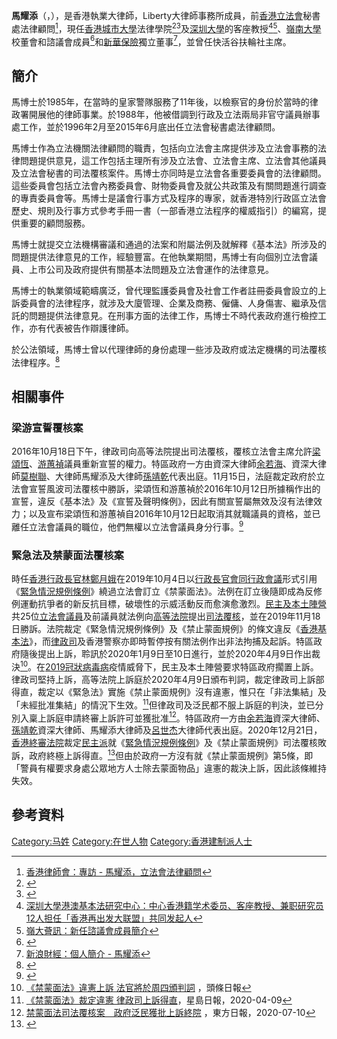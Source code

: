 {{Infobox_Officeholder
| honorific-prefix = [[教授|Professor]]
| name = 馬耀添
| native_name = Jimmy Ma Yiu-tim
| native_name_lang = en
| honorific-suffix = [[銀紫荊星章|SBS]] [[太平紳士|JP]] [[教授|教授]]
| nationality = {{CHN-HKG}}
| sex = 男
| death_date  =
| death_place =
| spouse      = 
| offspring   = 
| profession  = 香港執業大律師（1985－）<br/>[[美國|美國]][[加利福尼亞州|加利福尼亞州]]認許律師（1991－）<br/>香港董事學會資深會員（2008－）<br/>香港調解資歷評審協會有限公司認可綜合調解員（2013－）<br/>香港仲裁司學會的資深會員（2018－）
| educate = * [[香港大學|香港大學]]法學士（1981）
* [[香港大學|香港大學]]法學專業證書（1982）
* [[倫敦大學學院|倫敦大學學院]]法學碩士（商業及公司法）（1988）
* [[北京大學|北京大學]]法學士（1996）
* [[北京大學|北京大學]]法學博士（2006）
| religion = 
}}

'''馬耀添'''{{SBS}}{{JP}}（{{lang-en|Jimmy Ma Yiu-tim}}，{{bd|1954年|10月|catIdx=Ma馬}}），是香港執業大律師，Liberty大律師事務所成員，前[[香港立法會|香港立法會]]秘書處法律顧問<ref>[http://www.hk-lawyer.org/tc/content/%E5%B0%88-%E8%A8%AA%EF%BC%9A%E9%A6%AC%E8%80%80%E6%B7%BB%EF%BC%8C%E7%AB%8B%E6%B3%95%E6%9C%83%E6%B3%95%E5%BE%8B%E9%A1%A7%E5%95%8F  香港律師會：專訪 - 馬耀添，立法會法律顧問]</ref>，現任[[香港城市大學|香港城市大學]]法律學院<ref>{{Cite web |url=https://www.cityu.edu.hk/slw/people/adjunct.html |title=香港城市大學法律學院：Adjunct Professors |access-date=2021-01-14 |archive-date=2020-11-28 |archive-url=https://web.archive.org/web/20201128000704/http://www.cityu.edu.hk/slw/people/adjunct.html |dead-url=no }}</ref><ref>{{Cite web |url=https://www.cityu.edu.hk/slw/lib/doc/web_story/20200619_reappointment_cn.pdf |title=香港城市大學法律學院：姚定國先生、梁永強先生、馬耀添博士、麥嘉豪先生及陶榮博士連任特約教授 |access-date=2021-01-14 |archive-date=2021-01-25 |archive-url=https://web.archive.org/web/20210125213408/http://www.cityu.edu.hk/slw/lib/doc/web_story/20200619_reappointment_cn.pdf |dead-url=no }}</ref>及[[深圳大學|深圳大學]]的客座教授<ref>[http://cbl.szu.edu.cn/info/1009/1030.htm  深圳大學港澳基本法研究中心：中心香港籍学术委员、客座教授、兼职研究员12人担任「香港再出发大联盟」共同发起人]</ref><ref>[https://www.ln.edu.hk/cht/chronicle/50/introduction-of-new-court-members  嶺大薈訊：新任諮議會成員簡介]</ref>、[[嶺南大學_(香港)|嶺南大學]]校董會和諮議會成員<ref>{{Cite web |url=https://www.ln.edu.hk/cht/chronicle/50/appointments-of-council-and-court-members/ |title=嶺大薈訊：校董會及諮議會成員的委任 |access-date=2021-01-14 |archive-date=2021-02-26 |archive-url=https://web.archive.org/web/20210226193734/https://ln.edu.hk/cht/chronicle/50/appointments-of-council-and-court-members |dead-url=no }}</ref>和[[新華保險|新華保險]]獨立董事<ref>[https://vip.stock.finance.sina.com.cn/corp/view/vCI_CorpManagerInfo.php?stockid=601336&Pcode=30600777&Name=%C2%ED%D2%AB%CC%ED  新浪財經：個人簡介 - 馬耀添]</ref>，並曾任快活谷扶輪社主席。

==簡介==
馬博士於1985年，在當時的皇家警隊服務了11年後，以檢察官的身份於當時的律政署開展他的律師事業。於1988年，他被借調到行政及立法兩局非官守議員辦事處工作，並於1996年2月至2015年6月底出任立法會秘書處法律顧問。

馬博士作為立法機關法律顧問的職責，包括向立法會主席提供涉及立法會事務的法律問題提供意見，這工作包括主理所有涉及立法會、立法會主席、立法會其他議員及立法會秘書的司法覆核案件。馬博士亦同時是立法會各重要委員會的法律顧問。這些委員會包括立法會內務委員會、財物委員會及就公共政策及有關問題進行調查的專責委員會等。馬博士是議會行事方式及程序的專家，就香港特別行政區立法會歷史、規則及行事方式參考手冊一書（一部香港立法程序的權威指引）的編寫，提供重要的顧問服務。

馬博士就提交立法機構審議和通過的法案和附屬法例及就解釋《基本法》所涉及的問題提供法律意見的工作，經驗豐富。在他執業期間，馬博士有向個別立法會議員、上市公司及政府提供有關基本法問題及立法會運作的法律意見。

馬博士的執業領域範疇廣泛，曾代理監護委員會及社會工作者註冊委員會設立的上訴委員會的法律程序，就涉及大廈管理、企業及商務、僱傭、人身傷害、繼承及信託的問題提供法律意見。在刑事方面的法律工作，馬博士不時代表政府進行檢控工作，亦有代表被告作辯護律師。

於公法領域，馬博士曾以代理律師的身份處理一些涉及政府或法定機構的司法覆核法律程序。<ref>{{Cite web |url=http://libertychambers.com/zh-hant/members/jimmy-ma/ |title=Liberty大律師事務所：馬耀添 大律師 |access-date=2021-01-14 |archive-date=2021-01-21 |archive-url=https://web.archive.org/web/20210121135922/http://libertychambers.com/zh-hant/members/jimmy-ma/ |dead-url=no }}</ref>

==相關事件==
===梁游宣誓覆核案===
2016年10月18日下午，律政司向高等法院提出司法覆核，覆核立法會主席允許[[梁頌恆|梁頌恆]]、[[游蕙禎|游蕙禎]]議員重新宣誓的權力。特區政府一方由資深大律師[[余若海|余若海]]、資深大律師[[莫樹聯|莫樹聯]]、大律師馬耀添及大律師[[孫靖乾|孫靖乾]]代表出庭。11月15日，法庭裁定政府於立法會宣誓風波司法覆核中勝訴，梁頌恆和游蕙禎於2016年10月12日所據稱作出的宣誓，違反《基本法》及《宣誓及聲明條例》，因此有關宣誓屬無效及沒有法律效力；以及宣布梁頌恆和游蕙禎自2016年10月12日起取消其就職議員的資格，並已離任立法會議員的職位，他們無權以立法會議員身分行事。<ref>{{Cite web |url=https://news.mingpao.com/ins/%E6%B8%AF%E8%81%9E/article/20161115/s00001/1479199438071/%E3%80%90%E6%A2%81%E6%B8%B8%E6%95%97%E8%A8%B4%E3%80%91%E6%B3%95%E9%99%A2%E5%88%A4%E8%BE%AD%E6%91%98%E8%A6%81 |title=明報：【梁游敗訴】法院判辭摘要 |access-date=2021-01-14 |archive-date=2021-01-16 |archive-url=https://web.archive.org/web/20210116125812/https://news.mingpao.com/ins/%E6%B8%AF%E8%81%9E/article/20161115/s00001/1479199438071/%E3%80%90%E6%A2%81%E6%B8%B8%E6%95%97%E8%A8%B4%E3%80%91%E6%B3%95%E9%99%A2%E5%88%A4%E8%BE%AD%E6%91%98%E8%A6%81 |dead-url=no }}</ref>

===緊急法及禁蒙面法覆核案===
時任[[香港特別行政區行政長官|香港行政長官]][[林鄭月娥|林鄭月娥]]在2019年10月4日以[[行政長官會同行政會議|行政長官會同行政會議]]形式引用《[[緊急情況規例條例|緊急情況規例條例]]》繞過立法會訂立《禁蒙面法》。法例在訂立後隨即成為反修例運動抗爭者的新反抗目標，破壞性的示威活動反而愈演愈激烈。[[非建制派|民主及本土陣營]]共25位[[香港立法會議員列表|立法會議員]]及前議員就法例向[[香港高等法院|高等法院]]提出[[司法覆核|司法覆核]]，並在2019年11月18日勝訴。法院裁定《緊急情況規例條例》及《禁止蒙面規例》的條文違反《[[中華人民共和國香港特別行政區基本法|香港基本法]]》，而[[律政司_(香港)|律政司]]及香港警察亦即時暫停按有關法例作出非法拘捕及起訴。特區政府隨後提出上訴，聆訊於2020年1月9日至10日進行，並於2020年4月9日作出裁決<ref>[https://hd.stheadline.com/news/realtime/hk/1741374/%E5%8D%B3%E6%99%82-%E6%B8%AF%E8%81%9E-%E7%A6%81%E8%92%99%E9%9D%A2%E6%B3%95-%E9%81%95%E6%86%B2%E4%B8%8A%E8%A8%B4-%E6%B3%95%E5%AE%98%E5%B0%87%E6%96%BC%E5%91%A8%E5%9B%9B%E9%A0%92%E5%88%A4%E8%A9%9E 《禁蒙面法》違憲上訴 法官將於周四頒判詞] {{Wayback|url=https://hd.stheadline.com/news/realtime/hk/1741374/%E5%8D%B3%E6%99%82-%E6%B8%AF%E8%81%9E-%E7%A6%81%E8%92%99%E9%9D%A2%E6%B3%95-%E9%81%95%E6%86%B2%E4%B8%8A%E8%A8%B4-%E6%B3%95%E5%AE%98%E5%B0%87%E6%96%BC%E5%91%A8%E5%9B%9B%E9%A0%92%E5%88%A4%E8%A9%9E |date=20200406143916 }}，頭條日報</ref>。在[[2019冠狀病毒病|2019冠狀病毒病]]疫情威脅下，民主及本土陣營要求特區政府擱置上訴。律政司堅持上訴，高等法院上訴庭於2020年4月9日頒布判詞，裁定律政司上訴部得直，裁定以《緊急法》實施《禁止蒙面規例》沒有違憲，惟只在「非法集結」及「未經批准集結」的情況下生效。<ref>[https://std.stheadline.com/instant/articles/detail/1243823/%E5%8D%B3%E6%99%82-%E9%A6%99%E6%B8%AF-%E7%A6%81%E8%92%99%E9%9D%A2%E6%B3%95-%E8%A3%81%E5%AE%9A%E9%81%95%E6%86%B2-%E5%BE%8B%E6%94%BF%E5%8F%B8%E4%B8%8A%E8%A8%B4%E5%BE%97%E7%9B%B4 《禁蒙面法》裁定違憲 律政司上訴得直]，星島日報，2020-04-09</ref>但律政司及泛民都不服上訴庭的判決，並已分別入稟上訴庭申請終審上訴許可並獲批准<ref>[https://hk.on.cc/hk/bkn/cnt/news/20200710/bkn-20200710172109342-0710_00822_001.html 禁蒙面法司法覆核案　政府泛民獲批上訴終院] {{Wayback|url=https://hk.on.cc/hk/bkn/cnt/news/20200710/bkn-20200710172109342-0710_00822_001.html |date=20201010053122 }}，東方日報，2020-07-10</ref>。特區政府一方由[[余若海|余若海]]資深大律師、[[孫靖乾|孫靖乾]]資深大律師、馬耀添大律師及[[呂世杰|呂世杰]]大律師代表出庭。2020年12月21日，[[香港終審法院|香港終審法院]]裁定[[民主派_(香港)|民主派]]就《[[緊急情況規例條例|緊急情況規例條例]]》及《禁止蒙面規例》司法覆核敗訴，政府終極上訴得直。<ref>{{Cite web |url=https://www.hk01.com/%E7%A4%BE%E6%9C%83%E6%96%B0%E8%81%9E/564246/%E7%A6%81%E8%92%99%E9%9D%A2%E6%B3%95-%E7%B5%82%E6%A5%B5%E4%B8%8A%E8%A8%B4-%E6%B3%95%E5%BA%AD%E8%A3%81%E6%94%BF%E5%BA%9C%E5%8B%9D%E8%A8%B4-%E5%92%8C%E5%B9%B3%E9%9B%86%E6%9C%83%E7%A6%81%E8%92%99%E9%9D%A2%E5%90%88%E9%81%A9 |title=香港01：禁蒙面法．終極上訴｜法庭裁政府勝訴　和平集會禁蒙面合適 |access-date=2021-01-14 |archive-date=2020-12-21 |archive-url=https://web.archive.org/web/20201221021602/https://www.hk01.com/%E7%A4%BE%E6%9C%83%E6%96%B0%E8%81%9E/564246/%E7%A6%81%E8%92%99%E9%9D%A2%E6%B3%95-%E7%B5%82%E6%A5%B5%E4%B8%8A%E8%A8%B4-%E6%B3%95%E5%BA%AD%E8%A3%81%E6%94%BF%E5%BA%9C%E5%8B%9D%E8%A8%B4-%E5%92%8C%E5%B9%B3%E9%9B%86%E6%9C%83%E7%A6%81%E8%92%99%E9%9D%A2%E5%90%88%E9%81%A9 |dead-url=no }}</ref>但由於政府一方沒有就《禁止蒙面規例》第5條，即「警員有權要求身處公眾地方人士除去蒙面物品」違憲的裁決上訴，因此該條維持失效。

== 參考資料 ==
{{reflist}}

[[Category:马姓|Category:马姓]]
[[Category:在世人物|Category:在世人物]]
[[Category:香港建制派人士|Category:香港建制派人士]]